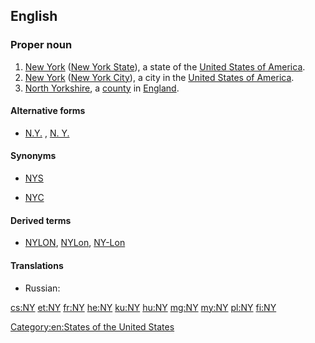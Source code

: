 {{also|Appendix:Variations of "ny"}}
==English==

===Proper noun===
{{en-proper noun}}

# [[New York]] ([[New York State]]), a state of the [[United States of America]].
# [[New York]] ([[New York City]]), a city in the [[United States of America]].
# [[North Yorkshire]], a [[county]] in [[England]].

====Alternative forms====
* {{sense|New York}} [[N.Y.]] , [[N. Y.]]

====Synonyms====
* {{sense|State of New York}} [[NYS]]
* {{sense|City of New York}} [[NYC]]

====Derived terms====
* {{sense|City of New York}} [[NYLON]], [[NYLon]], [[NY-Lon]] {{gloss|New York&mdash;London}}

====Translations====
{{trans-top|New York State}}
* Russian: {{t+|ru|шт. Нью-Йорк|m|tr=štat Nʹju-Jórk}}
{{trans-mid}}
{{trans-bottom}}

[[Category:en:States of the United States]]

[[cs:NY]]
[[et:NY]]
[[fr:NY]]
[[he:NY]]
[[ku:NY]]
[[hu:NY]]
[[mg:NY]]
[[my:NY]]
[[pl:NY]]
[[fi:NY]]